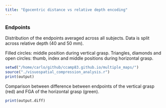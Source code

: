 ```yaml
---
title: "Egocentric distance vs relative depth encoding"
---
```


### **Endpoints**

Distribution of the endpoints averaged across all subjects. Data is split across relative depth (40 and 50 mm).

Filled circles: middle position during vertical grasp. Triangles, diamonds and open circles: thumb, index and middle positions during horizontal grasp.\n

```r
setwd("/home/carlo/github/ccamp83.github.io/multiple_maps/")
source("./visuospatial_compression_analysis.r")
print(output)
```

Comparison between difference between endpoints of the vertical grasp (red) and FGA of the horizontal grasp (green).

```r
print(output.diff)
```

